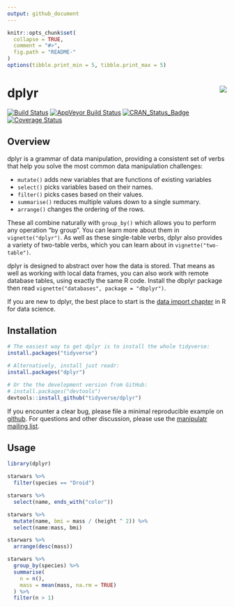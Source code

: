 ```yaml
---
output: github_document
---
```


<!-- README.md is generated from README.Rmd. Please edit that file -->

```r
knitr::opts_chunk$set(
  collapse = TRUE,
  comment = "#>",
  fig.path = "README-"
)
options(tibble.print_min = 5, tibble.print_max = 5)
```

# dplyr <img src="man/figures/logo.png" align="right" />

[![Build Status](https://travis-ci.org/tidyverse/dplyr.svg?branch=master)](https://travis-ci.org/tidyverse/dplyr)
[![AppVeyor Build Status](https://ci.appveyor.com/api/projects/status/github/tidyverse/dplyr?branch=master&svg=true)](https://ci.appveyor.com/project/tidyverse/dplyr)
[![CRAN_Status_Badge](http://www.r-pkg.org/badges/version/dplyr)](http://cran.r-project.org/package=dplyr)
[![Coverage Status](https://img.shields.io/codecov/c/github/tidyverse/dplyr/master.svg)](https://codecov.io/github/tidyverse/dplyr?branch=master)

## Overview

dplyr is a grammar of data manipulation, providing a consistent set of verbs that help you solve the most common data manipulation challenges:

* `mutate()` adds new variables that are functions of existing variables
* `select()` picks variables based on their names.
* `filter()` picks cases based on their values.
* `summarise()` reduces multiple values down to a single summary.
* `arrange()` changes the ordering of the rows.

These all combine naturally with `group_by()` which allows you to perform any operation "by group". You can learn more about them in `vignette("dplyr")`. As well as these single-table verbs, dplyr also provides a variety of two-table verbs, which you can learn about in `vignette("two-table")`.

dplyr is designed to abstract over how the data is stored. That means as well as working with local data frames, you can also work with remote database tables, using exactly the same R code. Install the dbplyr package then read `vignette("databases", package = "dbplyr")`.

If you are new to dplyr, the best place to start is the 
[data import chapter](http://r4ds.had.co.nz/transform.html) in R 
for data science.

## Installation

```r
# The easiest way to get dplyr is to install the whole tidyverse:
install.packages("tidyverse")

# Alternatively, install just readr:
install.packages("dplyr")

# Or the the development version from GitHub:
# install.packages("devtools")
devtools::install_github("tidyverse/dplyr")
```

If you encounter a clear bug, please file a minimal reproducible example on [github](https://github.com/tidyverse/dplyr/issues). For questions and other discussion, please use the [manipulatr mailing list](https://groups.google.com/group/manipulatr).

## Usage

```r
library(dplyr)

starwars %>% 
  filter(species == "Droid")

starwars %>% 
  select(name, ends_with("color"))

starwars %>% 
  mutate(name, bmi = mass / (height ^ 2)) %>%
  select(name:mass, bmi)

starwars %>% 
  arrange(desc(mass))

starwars %>%
  group_by(species) %>%
  summarise(
    n = n(),
    mass = mean(mass, na.rm = TRUE)
  ) %>%
  filter(n > 1)
```

